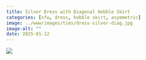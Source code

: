 ```yaml
---
title: Silver Dress with Diagonal Hobble Skirt
categories: [sfw, dress, hobble skirt, asymmetric]
image: ../www/images/ties/dress-silver-diag.jpg
image-alt: ""
date: 2025-01-12
---
```


![](../www/images/ties/dress-silver-diag.jpg)

